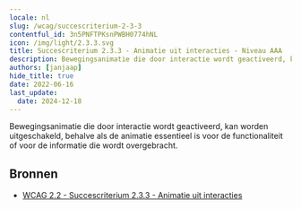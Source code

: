 ```yaml
---
locale: nl
slug: /wcag/succescriterium-2-3-3
contentful_id: 3n5PNFTPKsnPWBH0774hNL
icon: /img/light/2.3.3.svg
title: Succescriterium 2.3.3 - Animatie uit interacties - Niveau AAA
description: Bewegingsanimatie die door interactie wordt geactiveerd, kan worden uitgeschakeld, behalve als de animatie essentieel is voor de functionaliteit of voor de informatie die wordt overgebracht.
authors: [janjaap]
hide_title: true
date: 2022-06-16
last_update:
  date: 2024-12-18
---
```


<Hero
  title="Animatie uit interacties"
  image="/img/light/2.3.3.svg"
  alt="WCAG 2.3.3 icon"
  prefix="Succescriterium 2.3.3"
  suffix="Niveau AAA"
/>

Bewegingsanimatie die door interactie wordt geactiveerd, kan worden uitgeschakeld, behalve als de animatie essentieel is voor de functionaliteit of voor de informatie die wordt overgebracht.

## Bronnen

- [WCAG 2.2 - Succescriterium 2.3.3 - Animatie uit interacties](https://www.w3.org/Translations/WCAG22-nl/#animatie-uit-interacties)
